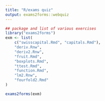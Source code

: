 ```yaml
---
title: "R/exams quiz"
output: exams2forms::webquiz
---
```


```r
## package and list of various exercises
library("exams2forms")
exm <- list(
    c("swisscapital.Rmd", "capitals.Rmd"),
    "deriv.Rnw",
    "deriv2.Rnw",
    "fruit.Rmd",
    "boxplots.Rmd",
    "ttest.Rmd",
    "function.Rmd",
    "lm2.Rnw",
    "fourfold2.Rmd"
)
```

```r
exams2forms(exm)
```
